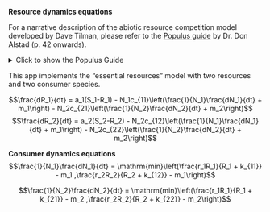 **Resource dynamics equations**  

For a narrative description of the abiotic resource competition model developed by Dave Tilman, please refer to the [Populus guide](https://cbs.umn.edu/sites/cbs.umn.edu/files/public/downloads/PopulusHelp_e.pdf) by Dr. Don Alstad (p. 42 onwards). 

<details>
  <summary>Click to show the Populus Guide </summary>
<iframe src="https://cbs.umn.edu/sites/cbs.umn.edu/files/public/downloads/PopulusHelp_e.pdf#page=42" style="border:none;"  width="800" height="400" style="text-align:center">
</iframe>
</details>

This app implements the "essential resources" model with two resources and two consumer species. 

$$\frac{dR_1}{dt} = a_1(S_1-R_1) - N_1c_{11}\left(\frac{1}{N_1}\frac{dN_1}{dt} + m_1\right) -  N_2c_{21}\left(\frac{1}{N_2}\frac{dN_2}{dt} + m_2\right)$$
$$\frac{dR_2}{dt} = a_2(S_2-R_2) - N_2c_{12}\left(\frac{1}{N_1}\frac{dN_1}{dt} + m_1\right) -  N_2c_{22}\left(\frac{1}{N_2}\frac{dN_2}{dt} + m_2\right)$$

**Consumer dynamics equations**  
$$\frac{1}{N_1}\frac{dN_1}{dt} = \mathrm{min}\left(\frac{r_1R_1}{R_1 + k_{11}} - m_1 ,\frac{r_2R_2}{R_2 + k_{12}} - m_1\right)$$

$$\frac{1}{N_2}\frac{dN_2}{dt} = \mathrm{min}\left(\frac{r_1R_1}{R_1 + k_{21}} - m_2 ,\frac{r_2R_2}{R_2 + k_{22}} - m_2\right)$$



